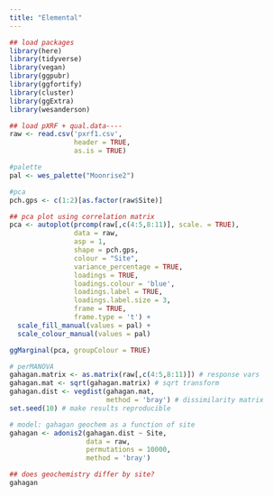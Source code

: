 ```yaml
---
title: "Elemental"
---
```


```r
## load packages
library(here)
library(tidyverse)
library(vegan)
library(ggpubr)
library(ggfortify)
library(cluster)
library(ggExtra)
library(wesanderson)

## load pXRF + qual.data----
raw <- read.csv('pxrf1.csv',
                header = TRUE,
                as.is = TRUE)

#palette
pal <- wes_palette("Moonrise2")
```

```r
#pca
pch.gps <- c(1:2)[as.factor(raw$Site)]

## pca plot using correlation matrix
pca <- autoplot(prcomp(raw[,c(4:5,8:11)], scale. = TRUE),
                data = raw,
                asp = 1,
                shape = pch.gps,
                colour = "Site",
                variance_percentage = TRUE,
                loadings = TRUE, 
                loadings.colour = 'blue',
                loadings.label = TRUE,
                loadings.label.size = 3,
                frame = TRUE,
                frame.type = 't') +
  scale_fill_manual(values = pal) +
  scale_colour_manual(values = pal)

ggMarginal(pca, groupColour = TRUE)
```

```r
# perMANOVA
gahagan.matrix <- as.matrix(raw[,c(4:5,8:11)]) # response vars
gahagan.mat <- sqrt(gahagan.matrix) # sqrt transform
gahagan.dist <- vegdist(gahagan.mat,
                        method = 'bray') # dissimilarity matrix
set.seed(10) # make results reproducible

# model: gahagan geochem as a function of site
gahagan <- adonis2(gahagan.dist ~ Site,
                   data = raw,
                   permutations = 10000,
                   method = 'bray')

## does geochemistry differ by site?
gahagan
```
